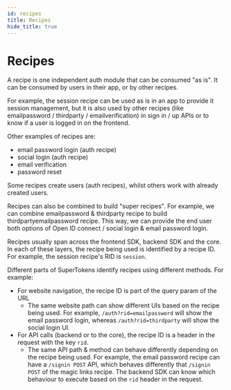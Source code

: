 ```yaml
---
id: recipes
title: Recipes
hide_title: true
---
```


# Recipes
A recipe is one independent auth module that can be consumed "as is". It can be consumed by users in their app, or by other recipes.

For example, the session recipe can be used as is in an app to provide it session management, but it is also used by other recipes (like emailpassword / thirdparty / emailverification) in sign in / up APIs or to know if a user is logged in on the frontend.

Other examples of recipes are:
- email password login (auth recipe)
- social login (auth recipe)
- email verification
- password reset

Some recipes create users (auth recipes), whilst others work with already created users.

Recipes can also be combined to build "super recipes". For example, we can combine emailpassword & thirdparty recipe to build thirdpartyemailpassword recipe. This way, we can provide the end user both options of Open ID connect / social login & email password login.

Recipes usually span across the frontend SDK, backend SDK and the core. In each of these layers, the recipe being used is identified by a recipe ID. For example, the session recipe's RID is `session`.

Different parts of SuperTokens identify recipes using different methods. For example:
- For website navigation, the recipe ID is part of the query param of the URL
    - The same website path can show different UIs based on the recipe being used. For example, `/auth?rid=emailpassword` will show the email password login, whereas `/auth?rid=thirdparty` will show the social login UI.
- For API calls (backend or to the core), the recipe ID is a header in the request with the key `rid`.
    - The same API path & method can behave differently depending on the recipe being used. For example, the email password recipe can have a `/signin POST` API, which behaves differently that `/signin POST` of the magic links recipe. The backend SDK can know which behaviour to execute based on the `rid` header in the request.
